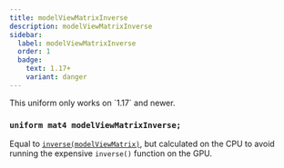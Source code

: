 ```yaml
---
title: modelViewMatrixInverse
description: modelViewMatrixInverse
sidebar:
  label: modelViewMatrixInverse
  order: 1
  badge:
    text: 1.17+
    variant: danger
---
```


<Aside type="danger">This uniform only works on `1.17` and newer.</Aside>

### `uniform mat4 modelViewMatrixInverse;`

Equal to [`inverse(modelViewMatrix)`](/reference/uniforms/matrices/modelviewmatrix), but calculated on the CPU to avoid running the expensive `inverse()` function on the GPU.